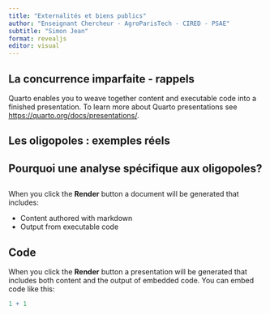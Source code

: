 ```yaml
---
title: "Externalités et biens publics"
author: "Enseignant Chercheur - AgroParisTech - CIRED - PSAE"
subtitle: "Simon Jean"
format: revealjs
editor: visual
---
```


## La concurrence imparfaite - rappels

Quarto enables you to weave together content and executable code into a finished presentation. To learn more about Quarto presentations see <https://quarto.org/docs/presentations/>.

## Les oligopoles : exemples réels

## Pourquoi une analyse spécifique aux oligopoles?

## 

When you click the **Render** button a document will be generated that includes:

-   Content authored with markdown
-   Output from executable code

## Code

When you click the **Render** button a presentation will be generated that includes both content and the output of embedded code. You can embed code like this:

```r
1 + 1
```
